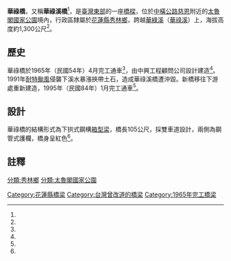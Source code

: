 {{coord|24.18790|N|121.34363|E|region:TW|display=title}}
{{Infobox_Bridge
|bridge_name   = 華祿橋
|image         = 
|caption       = 
|official_name = 華祿橋
|Also_known_as = 
|carries       = {{Jct|country=TWN|PH|8}}
|crosses       = [[立霧溪|立霧溪]]支流[[華綠溪|華綠溪]]
|locale        = {{ROC-TW}}[[花蓮縣|花蓮縣]][[秀林鄉|秀林鄉]][[太魯閣國家公園|太魯閣國家公園]]境內<br>台8線148k+671
|maint         = [[交通部公路總局|交通部公路總局]]第四區養護工程處洛韶工務段
|id            =
|design        = 上路式鋼拱橋
|mainspan      = 
|length        = {{convert|105|m|ft|0}}
|width         = 
|height        = 
|clearance     = 
|below         = 
|aadtraffic    =
|open          = 1965年4月
|closed        = 
|toll          = 免費
|coordinates   = {{coord|24.18790|N|121.34363|E|scale:10000}}
}}
'''華祿橋'''，又稱'''華祿溪橋'''<ref name="華祿溪橋"/>，是[[臺灣東部|臺灣東部]]的一座[[橋樑|橋樑]]，位於[[中橫公路|中橫公路]][[慈恩_(花蓮縣地名)|慈恩]]附近的[[太魯閣國家公園|太魯閣國家公園]]境內，行政區隸屬於[[花蓮縣|花蓮縣]][[秀林鄉|秀林鄉]]，跨越[[華綠溪|華綠溪]]（[[華祿溪|華祿溪]]）上，海拔高度約1,300公尺<ref name="橋梁工程之回顧與前瞻"/>。

== 歷史 ==
華祿橋於1965年（民國54年）4月完工通車<ref name="華祿溪橋"/>，由中興工程顧問公司設計建造<ref name="橋梁工程之回顧與前瞻"/>。1991年[[颱風耐特_(1991年)|耐特颱風]]侵襲下溪水暴漲挾帶土石，造成華祿溪橋遭沖毀。新橋移往下游處重新建造，1995年（民國84年）1月完工通車<ref name="華祿溪橋"/>。

== 設計 ==
華祿橋的結構形式為下拱式鋼構[[箱型梁|箱型梁]]，橋長105公尺，採雙車道設計，兩側為鋼管式護欄，橋身呈紅色<ref name="華祿溪橋"/>。

== 註釋 ==
{{Reflist| refs=

<ref name="橋梁工程之回顧與前瞻">{{cite web|language=zh-tw|url=http://www.sinotech.org.tw/journal/pdfview.aspx?n=107&s=85|title=橋梁工程之回顧與前瞻|author=|publisher=財團法人中興工程顧問社|date=2010年4月|accessdate=2014-05-16|archive-date=2019-06-02|archive-url=https://web.archive.org/web/20190602150243/http://www.sinotech.org.tw/journal/pdfview.aspx?n=107&s=85|dead-url=yes}}</ref>

<ref name="華祿溪橋">{{cite web|language=zh-tw|url=http://www.thb.gov.tw/tm/Menus/Menu08/98bridge/406.htm|title=華祿溪橋|author=|publisher=交通部公路總局|date=|accessdate=2014-05-16|archive-date=2012-01-05|archive-url=https://web.archive.org/web/20120105183649/http://www.thb.gov.tw/tm/Menus/Menu08/98bridge/406.htm|dead-url=no}}</ref>

}}

{{中橫公路}}

[[分類:秀林鄉|分類:秀林鄉]]
[[Category:花蓮縣橋梁|Category:花蓮縣橋梁]]
[[分類:太魯閣國家公園|分類:太魯閣國家公園]]
[[Category:台灣曾改道的橋梁|Category:台灣曾改道的橋梁]]
[[Category:1965年完工橋梁|Category:1965年完工橋梁]]